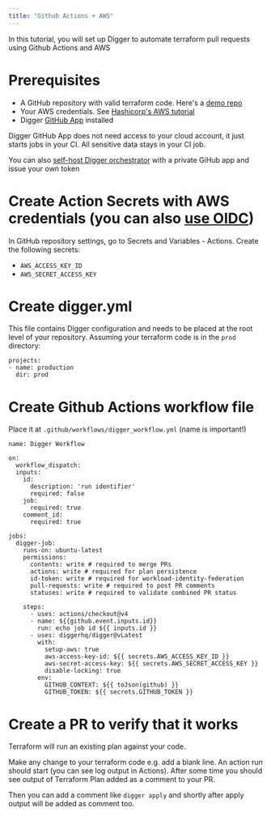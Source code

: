 ```yaml
---
title: "Github Actions + AWS"
---
```


In this tutorial, you will set up Digger to automate terraform pull requests using Github Actions and AWS

# Prerequisites

- A GitHub repository with valid terraform code. Here's a [demo repo](https://github.com/diggerhq/quickstart-actions-aws)
- Your AWS credentials. See [Hashicorp's AWS tutorial](https://developer.hashicorp.com/terraform/tutorials/aws-get-started/aws-build)
- Digger [GitHub App](https://github.com/apps/digger-cloud/installations/select_target) installed

<Note>
Digger GitHub App does not need access to your cloud account, it just starts jobs in your CI. All sensitive data stays in your CI job.

You can also [self-host Digger orchestrator](/self-host/deploy-docker) with a private GiHub app and issue your own token

</Note>

# Create Action Secrets with AWS credentials (you can also [use OIDC](https://docs.digger.dev/cloud-providers/authenticating-with-oidc-on-aws))

In GitHub repository settings, go to Secrets and Variables - Actions. Create the following secrets:

- `AWS_ACCESS_KEY_ID`
- `AWS_SECRET_ACCESS_KEY`

# Create digger.yml

This file contains Digger configuration and needs to be placed at the root level of your repository. Assuming your terraform code is in the `prod` directory:

```
projects:
- name: production
  dir: prod
```

# Create Github Actions workflow file

Place it at `.github/workflows/digger_workflow.yml` (name is important!)

```
name: Digger Workflow

on:
  workflow_dispatch:
  inputs:
    id:
      description: 'run identifier'
      required: false
    job:
      required: true
    comment_id:
      required: true

jobs:
  digger-job:
    runs-on: ubuntu-latest
    permissions:
      contents: write # required to merge PRs
      actions: write # required for plan persistence
      id-token: write # required for workload-identity-federation
      pull-requests: write # required to post PR comments
      statuses: write # required to validate combined PR status

    steps:
      - uses: actions/checkout@v4
      - name: ${{github.event.inputs.id}}
        run: echo job id ${{ inputs.id }}
      - uses: diggerhq/digger@vLatest
        with:
          setup-aws: true
          aws-access-key-id: ${{ secrets.AWS_ACCESS_KEY_ID }}
          aws-secret-access-key: ${{ secrets.AWS_SECRET_ACCESS_KEY }}
          disable-locking: true
        env:
          GITHUB_CONTEXT: ${{ toJson(github) }}
          GITHUB_TOKEN: ${{ secrets.GITHUB_TOKEN }}
```

# Create a PR to verify that it works

Terraform will run an existing plan against your code.

Make any change to your terraform code e.g. add a blank line. An action run should start (you can see log output in Actions). After some time you should see output of Terraform Plan added as a comment to your PR.

Then you can add a comment like `digger apply` and shortly after apply output will be added as comment too.
